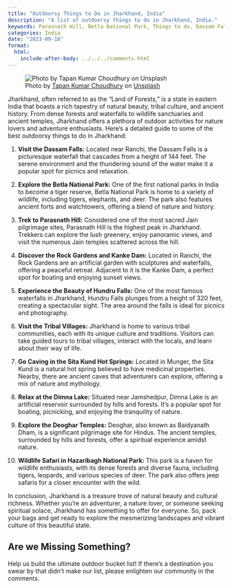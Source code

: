 ```yaml
---
title: "Outdoorsy Things to Do in Jharkhand, India"
description: "A list of outdoorsy things to do in Jharkhand, India."
keywords: Parasnath Hill, Betla National Park, Things to do, Dassam Falls, Jharkhand
categories: India
date: "2023-09-18"
format:
  html:
    include-after-body: ../../../comments.html
---
```


![Photo by <a href="https://unsplash.com/@tapanstock123?utm_source=unsplash&utm_medium=referral&utm_content=creditCopyText">Tapan Kumar Choudhury</a> on <a href="https://unsplash.com/photos/AUtko4MRELU?utm_source=unsplash&utm_medium=referral&utm_content=creditCopyText">Unsplash</a>](https://images.unsplash.com/photo-1609991148865-40902bd1f594?ixlib=rb-4.0.3&ixid=M3wxMjA3fDB8MHxwaG90by1wYWdlfHx8fGVufDB8fHx8fA%3D%3D&auto=format&fit=crop&w=3000&q=80){fig-alt="waterfalls in the middle of forest during daytime" .preview-image}

Jharkhand, often referred to as the "Land of Forests," is a state in eastern India that boasts a rich tapestry of natural beauty, tribal culture, and ancient history. From dense forests and waterfalls to wildlife sanctuaries and ancient temples, Jharkhand offers a plethora of outdoor activities for nature lovers and adventure enthusiasts. Here's a detailed guide to some of the best outdoorsy things to do in Jharkhand: 

1. **Visit the Dassam Falls:** 
Located near Ranchi, the Dassam Falls is a picturesque waterfall that cascades from a height of 144 feet. The serene environment and the thundering sound of the water make it a popular spot for picnics and relaxation. 

2. **Explore the Betla National Park:** 
One of the first national parks in India to become a tiger reserve, Betla National Park is home to a variety of wildlife, including tigers, elephants, and deer. The park also features ancient forts and watchtowers, offering a blend of nature and history. 

3. **Trek to Parasnath Hill:** 
Considered one of the most sacred Jain pilgrimage sites, Parasnath Hill is the highest peak in Jharkhand. Trekkers can explore the lush greenery, enjoy panoramic views, and visit the numerous Jain temples scattered across the hill.

4. **Discover the Rock Gardens and Kanke Dam:** 
Located in Ranchi, the Rock Gardens are an artificial garden with sculptures and waterfalls, offering a peaceful retreat. Adjacent to it is the Kanke Dam, a perfect spot for boating and enjoying sunset views. 

5. **Experience the Beauty of Hundru Falls:** 
One of the most famous waterfalls in Jharkhand, Hundru Falls plunges from a height of 320 feet, creating a spectacular sight. The area around the falls is ideal for picnics and photography. 

6. **Visit the Tribal Villages:** 
Jharkhand is home to various tribal communities, each with its unique culture and traditions. Visitors can take guided tours to tribal villages, interact with the locals, and learn about their way of life. 

7. **Go Caving in the Sita Kund Hot Springs:** 
Located in Munger, the Sita Kund is a natural hot spring believed to have medicinal properties. Nearby, there are ancient caves that adventurers can explore, offering a mix of nature and mythology. 

8. **Relax at the Dimna Lake:** 
Situated near Jamshedpur, Dimna Lake is an artificial reservoir surrounded by hills and forests. It's a popular spot for boating, picnicking, and enjoying the tranquility of nature. 

9. **Explore the Deoghar Temples:** 
Deoghar, also known as Baidyanath Dham, is a significant pilgrimage site for Hindus. The ancient temples, surrounded by hills and forests, offer a spiritual experience amidst nature. 

10. **Wildlife Safari in Hazaribagh National Park:** 
This park is a haven for wildlife enthusiasts, with its dense forests and diverse fauna, including tigers, leopards, and various species of deer. The park also offers jeep safaris for a closer encounter with the wild.

In conclusion, Jharkhand is a treasure trove of natural beauty and cultural richness. Whether you're an adventurer, a nature lover, or someone seeking spiritual solace, Jharkhand has something to offer for everyone. So, pack your bags and get ready to explore the mesmerizing landscapes and vibrant culture of this beautiful state.

::: callout-tip
## Are we Missing Something?
Help us build the ultimate outdoor bucket list! If there's a destination you swear by that didn't make our list, please enlighten our community in the comments.
:::
